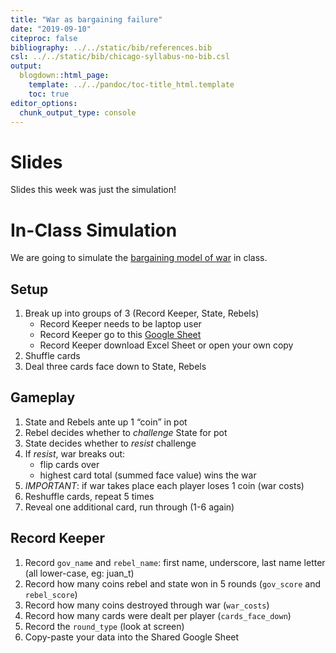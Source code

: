 ```yaml
---
title: "War as bargaining failure"
date: "2019-09-10"
citeproc: false
bibliography: ../../static/bib/references.bib
csl: ../../static/bib/chicago-syllabus-no-bib.csl
output:
  blogdown::html_page:
    template: ../../pandoc/toc-title_html.template
    toc: true
editor_options: 
  chunk_output_type: console
---
```


# Slides


Slides this week was just the simulation!


# In-Class Simulation


We are going to simulate the [bargaining model of war](https://www.cambridge.org/core/journals/ps-political-science-and-politics/article/simulating-the-bargaining-model-of-war/0B4189AA763FDD135F1F4ED68D01CBAC) in class. 


## Setup

1. Break up into groups of 3 (Record Keeper, State, Rebels)
	- Record Keeper needs to be laptop user
	- Record Keeper go to this [Google Sheet](https://docs.google.com/spreadsheets/d/1BHJT5-jPOHSLAXsv-79VhW5PIEh_jqGCAvv5tX9tlUY/edit?usp=sharing)
	- Record Keeper download Excel Sheet or open your own copy
2. Shuffle cards
3. Deal three cards face down to State, Rebels


## Gameplay

1. State and Rebels ante up 1 "coin" in pot
2. Rebel decides whether to *challenge* State for pot
3. State decides whether to *resist* challenge
4. If *resist*, war breaks out:
    - flip cards over
    - highest card total (summed face value) wins the war
5. *IMPORTANT*: if war takes place each player loses 1 coin (war costs)
6. Reshuffle cards, repeat 5 times
7. Reveal one additional card, run through (1-6 again)


## Record Keeper

1. Record `gov_name` and `rebel_name`: first name, underscore, last name letter (all lower-case, eg: juan_t)
2. Record how many coins rebel and state won in 5 rounds (`gov_score` and `rebel_score`)
3. Record how many coins destroyed through war (`war_costs`)
4. Record how many cards were dealt per player (`cards_face_down`)
5. Record the `round_type` (look at screen)
6. Copy-paste your data into the Shared Google Sheet
